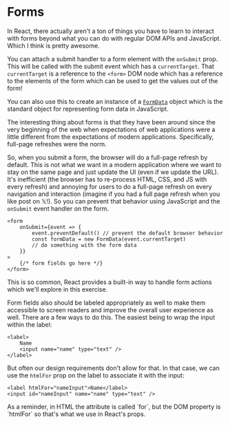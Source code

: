 # Forms

In React, there actually aren't a ton of things you have to learn to interact
with forms beyond what you can do with regular DOM APIs and JavaScript. Which I
think is pretty awesome.

You can attach a submit handler to a form element with the `onSubmit` prop. This
will be called with the submit event which has a `currentTarget`. That
`currentTarget` is a reference to the `<form>` DOM node which has a reference to
the elements of the form which can be used to get the values out of the form!

You can also use this to create an instance of a
[`FormData`](https://developer.mozilla.org/en-US/docs/Web/API/FormData) object
which is the standard object for representing form data in JavaScript.

The interesting thing about forms is that they have been around since the very
beginning of the web when expectations of web applications were a little
different from the expectations of modern applications. Specifically, full-page
refreshes were the norm.

So, when you submit a form, the browser will do a full-page refresh by default.
This is not what we want in a modern application where we want to stay on the
same page and just update the UI (even if we update the URL). It's inefficient
(the browser has to re-process HTML, CSS, and JS with every refresh) and
annoying for users to do a full-page refresh on every navigation and interaction
(imagine if you had a full page refresh when you like post on 𝕏!). So you can
prevent that behavior using JavaScript and the `onSubmit` event handler on the
form.

```tsx
<form
	onSubmit={event => {
		event.preventDefault() // prevent the default browser behavior
		const formData = new FormData(event.currentTarget)
		// do something with the form data
	}}
>
	{/* form fields go here */}
</form>
```

This is so common, React provides a built-in way to handle form actions which
we'll explore in this exercise.

Form fields also should be labeled appropriately as well to make them accessible
to screen readers and improve the overall user experience as well. There are a
few ways to do this. The easiest being to wrap the input within the label:

```tsx
<label>
	Name
	<input name="name" type="text" />
</label>
```

But often our design requirements don't allow for that. In that case, we can use
the `htmlFor` prop on the label to associate it with the input:

```tsx
<label htmlFor="nameInput">Name</label>
<input id="nameInput" name="name" type="text" />
```

<callout-info class="aside">
	As a reminder, in HTML the attribute is called `for`, but the DOM property is
	`htmlFor` so that's what we use in React's props.
</callout-info>

